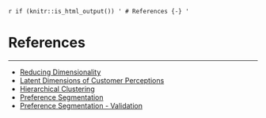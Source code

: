 `r if (knitr::is_html_output()) '
# References {-}
'`

# References
***
 * [Reducing Dimensionality](https://static.esmt.org/pub/edtech/reducing_dimensionality.html)
 * [Latent Dimensions of Customer Perceptions](https://static.esmt.org/pub/edtech/customer_perceptions.html)
 * [Hierarchical Clustering](https://static.esmt.org/pub/edtech/Hierarchical_clustering.html)
 * [Preference Segmentation](https://static.esmt.org/pub/edtech/Preference_segmentation.html)
 * [Preference Segmentation - Validation](https://static.esmt.org/pub/edtech/Segmentation_validation.html)
